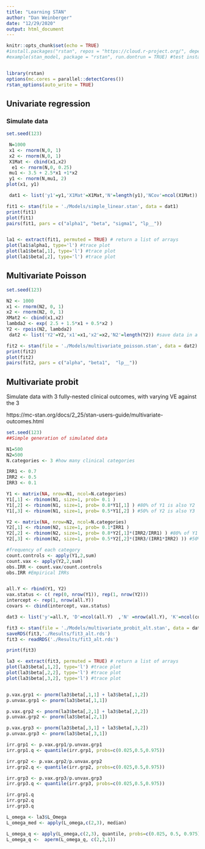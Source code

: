 ```yaml
---
title: "Learning STAN"
author: "Dan Weinberger"
date: "12/29/2020"
output: html_document
---
```


```r
knitr::opts_chunk$set(echo = TRUE)
#install.packages("rstan", repos = "https://cloud.r-project.org/", dependencies = TRUE)
#example(stan_model, package = "rstan", run.dontrun = TRUE) #test install


library(rstan)
options(mc.cores = parallel::detectCores())
rstan_options(auto_write = TRUE)

```

## Univariate regression

### Simulate data
```r
set.seed(123)

 N=1000
 x1 <- rnorm(N,0, 1)
 x2 <- rnorm(N,0, 1)
 X1Mat <- cbind(x1,x2)
  e1 <- rnorm(N,0, 0.25)
 mu1 <- 3.5 + 2.5*x1 +1*x2
 y1 <- rnorm(N,mu1, 2)
plot(x1, y1)

 dat1 <- list('y1'=y1,'X1Mat'=X1Mat,'N'=length(y1),'NCov'=ncol(X1Mat)) #save data in a list

```


```r
fit1 <- stan(file = './Models/simple_linear.stan', data = dat1)
print(fit1)
plot(fit1)
pairs(fit1, pars = c("alpha1", "beta", "sigma1", "lp__"))


la1 <- extract(fit1, permuted = TRUE) # return a list of arrays 
plot(la1$alpha1, type='l') #trace plot
plot(la1$beta[,1], type='l') #trace plot
plot(la1$beta[,2], type='l') #trace plot

```

## Multivariate Poisson

```r
set.seed(123)

N2 <- 1000
x1 <- rnorm(N2, 0, 1)
x2 <- rnorm(N2, 0, 1)
XMat2 <- cbind(x1,x2)
lambda2 <- exp( 2.5 + 1.5*x1 + 0.5*x2 )
Y2 <- rpois(N2, lambda2)
 dat2 <- list('Y2'=Y2,'x1'=x1,'x2'=x2,'N2'=length(Y2)) #save data in a list

```

```r
fit2 <- stan(file = './Models/multivariate_poisson.stan', data = dat2)
print(fit2)
plot(fit2)
pairs(fit2, pars = c("alpha", "beta1",  "lp__"))
```


## Multivariate probit
Simulate data with 3 fully-nested clinical outcomes, with varying VE against the 3

https://mc-stan.org/docs/2_25/stan-users-guide/multivariate-outcomes.html
```r
set.seed(123)
##Simple generation of simulated data

N1=500
N2=500
N.categories <- 3 #how many clinical categories

IRR1 <- 0.7
IRR2 <- 0.5
IRR3 <- 0.1

Y1 <- matrix(NA, nrow=N1, ncol=N.categories)
Y1[,1] <- rbinom(N1, size=1, prob= 0.1 )
Y1[,2] <- rbinom(N1, size=1, prob= 0.8*Y1[,1] ) #80% of Y1 is also Y2
Y1[,3] <- rbinom(N1, size=1, prob= 0.5*Y1[,2] ) #50% of Y2 is also Y3

Y2 <- matrix(NA, nrow=N2, ncol=N.categories)
Y2[,1] <- rbinom(N2, size=1, prob= 0.1*IRR1 )
Y2[,2] <- rbinom(N2, size=1, prob= 0.8*Y2[,1]*(IRR2/IRR1) ) #80% of Y1 is also Y2
Y2[,3] <- rbinom(N2, size=1, prob= 0.5*Y2[,2]*(IRR3/(IRR1*IRR2) )) #50% of Y2 is also Y3

#frequency of each category
count.controls <- apply(Y1,2,sum)
count.vax <- apply(Y2,2,sum)
obs.IRR <- count.vax/count.controls
obs.IRR #Empirical IRRs


all.Y <- rbind(Y1, Y2)
vax.status <- c( rep(0, nrow(Y1)), rep(1, nrow(Y2)))
intercept <- rep(1, nrow(all.Y))
covars <- cbind(intercept, vax.status)

dat3 <- list('y'=all.Y, 'D'=ncol(all.Y)  ,'N' =nrow(all.Y), 'K'=ncol(covars), 'x'=covars)

```

```r
fit3 <- stan(file = './Models/multivariate_probit_alt.stan', data = dat3)
saveRDS(fit3,'./Results/fit3_alt.rds')
fit3 <- readRDS('./Results/fit3_alt.rds')

```

```r
print(fit3)

```


```r
la3 <- extract(fit3, permuted = TRUE) # return a list of arrays 
plot(la3$beta[,1,2], type='l') #trace plot
plot(la3$beta[,2,2], type='l') #trace plot
plot(la3$beta[,3,2], type='l') #trace plot


p.vax.grp1 <- pnorm(la3$beta[,1,1] + la3$beta[,1,2])
p.unvax.grp1 <- pnorm(la3$beta[,1,1])

p.vax.grp2 <- pnorm(la3$beta[,2,1] + la3$beta[,2,2])
p.unvax.grp2 <- pnorm(la3$beta[,2,1])

p.vax.grp3 <- pnorm(la3$beta[,3,1] + la3$beta[,3,2])
p.unvax.grp3 <- pnorm(la3$beta[,3,1])

irr.grp1 <- p.vax.grp1/p.unvax.grp1
irr.grp1.q <- quantile(irr.grp1, probs=c(0.025,0.5,0.975))

irr.grp2 <- p.vax.grp2/p.unvax.grp2
irr.grp2.q <- quantile(irr.grp2, probs=c(0.025,0.5,0.975))

irr.grp3 <- p.vax.grp3/p.unvax.grp3
irr.grp3.q <- quantile(irr.grp3, probs=c(0.025,0.5,0.975))

irr.grp1.q
irr.grp2.q
irr.grp3.q
```

```r
L_omega <- la3$L_Omega
L_omega_med <- apply(L_omega,c(2,3), median)

L_omega_q <- apply(L_omega,c(2,3), quantile, probs=c(0.025, 0.5, 0.975))
L_omega_q <-  aperm(L_omega_q, c(2,3,1))

```


